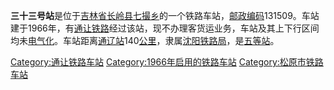 {{noteTA
|1=zh-cn:始发车次; zh-hk:列車班次;
|2=zh-cn:车次; zh-hk:班次;
}}
{{Infobox China railway station 
|车站名称 = 三十三号站
|车站名称拼音 = 
|车站地址 = [[吉林省|吉林省]][[长岭县|长岭县]]
|归属 = [[沈阳铁路局|沈阳铁路局]]
|车站等级 = [[五等站_(中铁)|五等站]]
|线路 = [[通让铁路|通让铁路]]
}}
'''三十三号站'''是位于[[吉林省|吉林省]][[长岭县|长岭县]][[七撮乡|七撮乡]]的一个铁路车站，[[邮政编码|邮政编码]]131509。车站建于1966年，有[[通让铁路|通让铁路]]经过该站，现不办理客货运业务，车站及其上下行区间均未[[电气化|电气化]]。车站距离[[通辽站|通辽站]]140[[公里|公里]]，隶属[[沈阳铁路局|沈阳铁路局]]，是[[五等站_(中铁)|五等站]]。

{{start rail box}}
{{s-inop|[[十三泡站|十三泡站]]}}
{{s-line|[[通让铁路|通让铁路]]}}
{{s-inop|[[庆丰站|庆丰站]]}}
{{end box}}
{{通让铁路}}
{{铁路车站小作品}}
{{吉林小作品}}

[[Category:通让铁路车站|Category:通让铁路车站]]
[[Category:1966年启用的铁路车站|Category:1966年启用的铁路车站]]
[[Category:松原市铁路车站|Category:松原市铁路车站]]